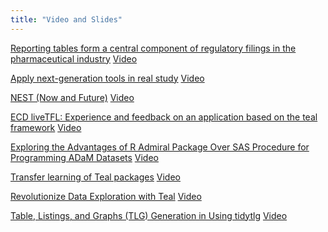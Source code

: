 ```yaml
---
title: "Video and Slides"
---
```


[Reporting tables form a central component of regulatory filings in the pharmaceutical industry](resources/summeR 2 rtables_ existing, fit for purpose, production ready.pdf)
[Video](https://github.com/insightsengineering/nest-2023-summeR/raw/main/resources/Open_Source_Clinical_Reporting_summeR_Conference%20-%20Trim-liming_need_trime.mp4)

[Apply next-generation tools in real study](resources/SummeR_JiaL.pdf)
[Video](https://github.com/insightsengineering/nest-2023-summeR/raw/main/resources/Open_Source_Clinical_Reporting_summeR_Conference%20-%20TrimTrim-jia.mp4)

[NEST (Now and Future)](resources/NEST_ Now & Future.pdf)
[Video](https://github.com/insightsengineering/nest-2023-summeR/raw/main/resources/Open_Source_Clinical_Reporting_summeR_Conference%20-%20TrimTrim-vincent.mp4)

[ECD liveTFL: Experience and feedback on an application based on the teal framework](resources/summeR 5 ECD_liveTFL/ECD_liveTFL.html)
[Video](https://github.com/insightsengineering/nest-2023-summeR/raw/main/resources/Open_Source_Clinical_Reporting_summeR_Conference%20-%20TrimTrim-kaiping.mp4)

[Exploring the Advantages of R Admiral Package Over SAS Procedure for Programming ADaM Datasets](resources/summeR 7 Exploring the Advantages of R Admiral Package - Shuang Gao/Exploring the Advantages of R Admiral Package.html)
[Video](https://github.com/insightsengineering/nest-2023-summeR/raw/main/resources/Open_Source_Clinical_Reporting_summeR_Conference%20-%20TrimTrim-shuang.mp4)

[Transfer learning of Teal packages](resources/summeR 6 Transfer Learning of Teal Packages_Kai Zhou.pptx.pdf)
[Video](https://github.com/insightsengineering/nest-2023-summeR/raw/main/resources/Open_Source_Clinical_Reporting_summeR_Conference%20-%20TrimTrim-kai.mp4)

[Revolutionize Data Exploration with Teal](resources/teal presentation - useR China Aug 2023.pdf)
[Video](https://github.com/insightsengineering/nest-2023-summeR/raw/main/resources/Open_Source_Clinical_Reporting_summeR_Conference%20-%20TrimTrim-Pawel.mp4)

[Table, Listings, and Graphs (TLG) Generation in Using tidytlg](resources/Tables, Listings, and Graphs (TLG)_final-mp4.pdf)
[Video](https://github.com/insightsengineering/nest-2023-summeR/raw/main/resources/Open_Source_Clinical_Reporting_summeR_Conference%20-%20TrimTrim-chinghan.mp4)
